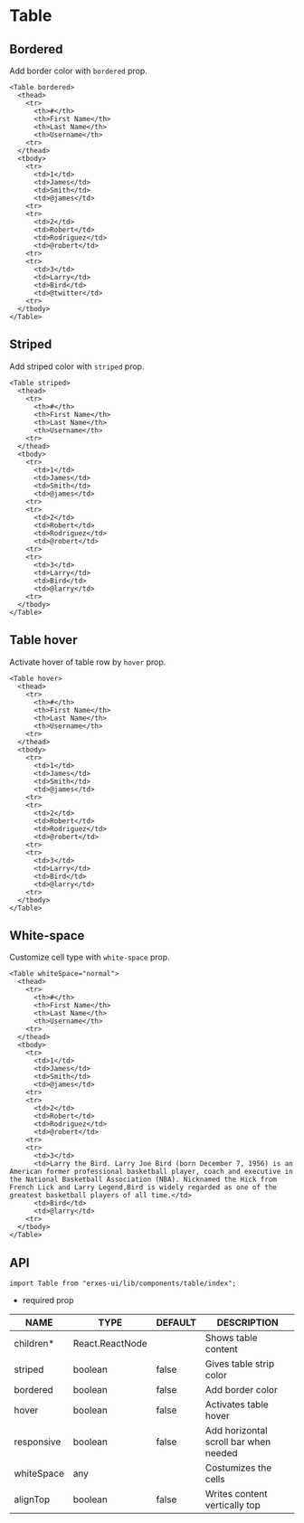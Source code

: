 # Table
## **Bordered**
Add border color with `bordered` prop.

```tsx
<Table bordered>
  <thead>
    <tr>
      <th>#</th>
      <th>First Name</th>
      <th>Last Name</th>
      <th>Username</th>
    <tr>
  </thead>
  <tbody>
    <tr>
      <td>1</td> 
      <td>James</td> 
      <td>Smith</td> 
      <td>@james</td>
    <tr> 
    <tr>
      <td>2</td> 
      <td>Robert</td> 
      <td>Rodriguez</td> 
      <td>@robert</td>
    <tr> 
    <tr>
      <td>3</td> 
      <td>Larry</td> 
      <td>Bird</td> 
      <td>@twitter</td>
    <tr>
  </tbody>
</Table>
```

## **Striped**
Add striped color with `striped` prop.

```tsx
<Table striped>
  <thead>
    <tr>
      <th>#</th>
      <th>First Name</th>
      <th>Last Name</th>
      <th>Username</th>
    <tr>
  </thead>
  <tbody>
    <tr>
      <td>1</td> 
      <td>James</td> 
      <td>Smith</td> 
      <td>@james</td>
    <tr> 
    <tr>
      <td>2</td> 
      <td>Robert</td> 
      <td>Rodriguez</td> 
      <td>@robert</td>
    <tr> 
    <tr>
      <td>3</td> 
      <td>Larry</td> 
      <td>Bird</td> 
      <td>@larry</td>
    <tr>
  </tbody>
</Table>
```

## **Table hover**
Activate hover of table row by `hover` prop.

```tsx
<Table hover>
  <thead>
    <tr>
      <th>#</th>
      <th>First Name</th>
      <th>Last Name</th>
      <th>Username</th>
    <tr>
  </thead>
  <tbody>
    <tr>
      <td>1</td> 
      <td>James</td> 
      <td>Smith</td> 
      <td>@james</td>
    <tr> 
    <tr>
      <td>2</td> 
      <td>Robert</td> 
      <td>Rodriguez</td> 
      <td>@robert</td>
    <tr> 
    <tr>
      <td>3</td> 
      <td>Larry</td> 
      <td>Bird</td> 
      <td>@larry</td>
    <tr>
  </tbody>
</Table>
```

## **White-space**
Customize cell type with `white-space` prop.

```tsx
<Table whiteSpace="normal">
  <thead>
    <tr>
      <th>#</th>
      <th>First Name</th>
      <th>Last Name</th>
      <th>Username</th>
    <tr>
  </thead>
  <tbody>
    <tr>
      <td>1</td> 
      <td>James</td> 
      <td>Smith</td> 
      <td>@james</td>
    <tr> 
    <tr>
      <td>2</td> 
      <td>Robert</td> 
      <td>Rodriguez</td> 
      <td>@robert</td>
    <tr> 
    <tr>
      <td>3</td> 
      <td>Larry the Bird. Larry Joe Bird (born December 7, 1956) is an American former professional basketball player, coach and executive in the National Basketball Association (NBA). Nicknamed the Hick from French Lick and Larry Legend,Bird is widely regarded as one of the greatest basketball players of all time.</td> 
      <td>Bird</td> 
      <td>@larry</td>
    <tr>
  </tbody>
</Table>
```

## **API**

```tsx
import Table from "erxes-ui/lib/components/table/index";
```
* required prop

| NAME | TYPE | DEFAULT | DESCRIPTION |
| ---| --- | ---| --- |
| children*	 | React.ReactNode	 |  | Shows table content |
| striped | boolean | false | Gives table strip color |
| bordered | boolean| false| Add border color |
| hover | boolean | false | Activates table hover |
| responsive | boolean | false | Add horizontal scroll bar when needed |
| whiteSpace | any |  | Costumizes the cells |
| alignTop | boolean | false | Writes content vertically top |
